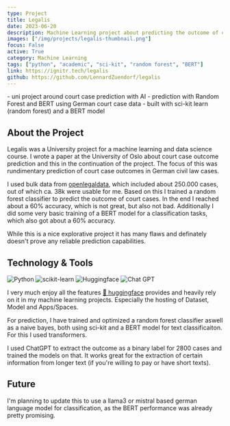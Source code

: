 ```yaml
---
type: Project
title: Legalis
date: 2023-06-20
description: Machine Learning project about predicting the outcome of court cases in Germany.
images: ["/img/projects/legalis-thumbnail.png"]
focus: False
active: True
category: Machine Learning
tags: ["python", "academic", "sci-kit", "random forest", "BERT"]
link: https://ignitr.tech/legalis
github: https://github.com/LennardZuendorf/legalis
---
```


<Callout>
    - uni project around court case prediction with AI
    - prediction with Random Forest and BERT using German court case data
    - built with sci-kit learn (random forest) and a BERT model
</Callout>

## About the Project

Legalis was a University project for a machine learning and data science course. I wrote a paper at the University of Oslo about court case outcome prediction and this in the continuation of the project. The focus of this was rundimentary prediction of court case outcomes in German civil law cases.

I used bulk data from [openlegaldata](https:\openlegaldata.io), which included about 250.000 cases, out of which ca. 38k were usable for me. Based on this I trained a random forest classifier to predict the outcome of court cases. In the end I reached about a 60% accuracy, which is not great, but also not bad. Additionally I did some very basic training of a BERT model for a classification tasks, which also got about a 60% accuracy.

While this is a nice explorative project it has many flaws and definately doesn't prove any reliable prediction capabilities.

## Technology & Tools

<ProjectTech>
  <Link href="https://www.python.org/">
    <img
      src="https://img.shields.io/badge/python-3776AB?style=for-the-badge&logo=python&logoColor=white"
      alt="Python"
      className="rounded-sm"
    />
  </Link>
  <Link href="https://scikit-learn.org/stable/">
    <img
      src="https://img.shields.io/badge/scikit--learn-%23F7931E.svg?style=for-the-badge&logo=scikit-learn&logoColor=white"
      alt="scikit-learn"
      className="rounded-sm"
    />
  </Link>
  <Link href="https://huggingface.co/docs/transformers/en/index">
    <img
        src="https://custom-icon-badges.demolab.com/badge/transformers-6B7280?style=for-the-badge&logoColor=black&logo=transformers"
        alt="Huggingface"
        className="rounded-sm"
    /> 
  </Link>
  <Link href="https://chat.openai.com">
    <img
      src="https://img.shields.io/badge/chatGPT-74aa9c?style=for-the-badge&logo=openai&logoColor=white"
      alt="Chat GPT"
      className="rounded-sm"
    />
  </Link>
</ProjectTech>

I very much enjoy all the features [🤗 huggingface](https://huggingface.co/) provides and heavily rely on it in my machine learning projects. Especially the hosting of Dataset, Model and Apps/Spaces.

For prediction, I have trained and optimized a random forest classifier aswell as a naive bayes, both using sci-kit and a BERT model for text classificaiton. For this I used transformers.

I used ChatGPT to extract the outcome as a binary label for 2800 cases and trained the models on that. It works great for the extraction of certain information from longer text (if you're willing to pay or have short texts).

## Future

I'm planning to update this to use a llama3 or mistral based german language model for classification, as the BERT performance was already pretty promising.

